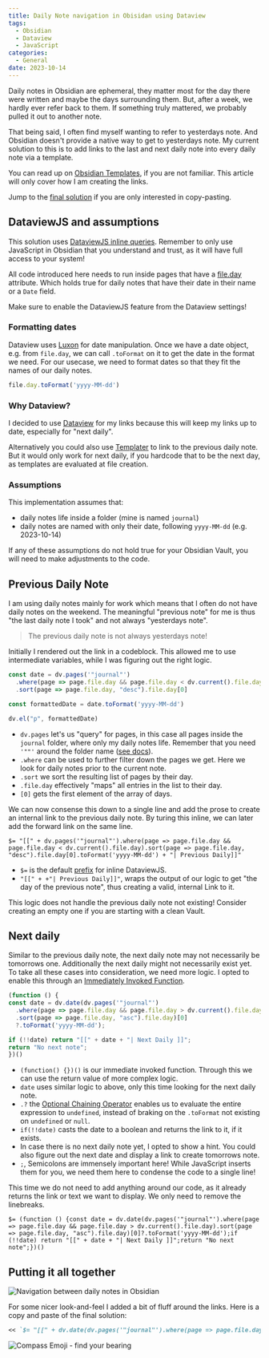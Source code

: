 ```yaml
---
title: Daily Note navigation in Obisidan using Dataview
tags:
  - Obsidian
  - Dataview
  - JavaScript
categories:
  - General
date: 2023-10-14
---
```


Daily notes in Obsidian are ephemeral, they matter most for the day there were written and maybe the days surrounding them. But, after a week, we hardly ever refer back to them. If something truly mattered, we probably pulled it out to another note.

That being said, I often find myself wanting to refer to yesterdays note. And Obsidian doesn't provide a native way to get to yesterdays note. My current solution to this is to add links to the last and next daily note into every daily note via a template.

You can read up on [Obsidian Templates](https://help.obsidian.md/Plugins/Templates), if you are not familiar. This article will only cover how I am creating the links.

Jump to the [final solution](#final-solution) if you are only interested in copy-pasting.

## DataviewJS and assumptions

This solution uses [DataviewJS inline queries](https://blacksmithgu.github.io/obsidian-dataview/queries/dql-js-inline/#inline-dataview-js). Remember to only use JavaScript in Obsidian that you understand and trust, as it will have full access to your system!

All code introduced here needs to run inside pages that have a [file.day](https://blacksmithgu.github.io/obsidian-dataview/annotation/metadata-pages/) attribute. Which holds true for daily notes that have their date in their name or a `Date` field.

Make sure to enable the DataviewJS feature from the Dataview settings!

### Formatting dates

Dataview uses [Luxon](https://moment.github.io/luxon/#/) for date manipulation. Once we have a date object, e.g. from `file.day`, we can call `.toFormat` on it to get the date in the format we need. For our usecase, we need to format dates so that they fit the names of our daily notes.

```JavaScript
file.day.toFormat('yyyy-MM-dd')
```

### Why Dataview?

I decided to use [Dataview](https://blacksmithgu.github.io/obsidian-dataview/) for my links because this will keep my links up to date, especially for "next daily".

Alternatively you could also use [Templater](https://github.com/SilentVoid13/Templater) to link to the previous daily note. But it would only work for next daily, if you hardcode that to be the next day, as templates are evaluated at file creation.

### Assumptions

This implementation assumes that:

- daily notes life inside a folder (mine is named `journal`)
- daily notes are named with only their date, following `yyyy-MM-dd` (e.g. 2023-10-14)

If any of these assumptions do not hold true for your Obsidian Vault, you will need to make adjustments to the code.

## Previous Daily Note

I am using daily notes mainly for work which means that I often do not have daily notes on the weekend. The meaningful "previous note" for me is thus "the last daily note I took" and not always "yesterdays note".

> The previous daily note is not always yesterdays note!

Initially I rendered out the link in a codeblock. This allowed me to use intermediate variables, while I was figuring out the right logic.

```JavaScript
const date = dv.pages('"journal"')
  .where(page => page.file.day && page.file.day < dv.current().file.day)
  .sort(page => page.file.day, "desc").file.day[0]

const formattedDate = date.toFormat('yyyy-MM-dd')

dv.el("p", formattedDate)
```

- `dv.pages` let's us "query" for pages, in this case all pages inside the `journal` folder, where only my daily notes life. Remember that you need `'""'` around the folder name ([see docs](https://blacksmithgu.github.io/obsidian-dataview/api/code-reference/#dvpagessource)).
- `.where` can be used to further filter down the pages we get. Here we look for daily notes prior to the current note.
- `.sort` we sort the resulting list of pages by their day.
- `.file.day` effectively "maps" all entries in the list to their day.
- `[0]` gets the first element of the array of days.

We can now consense this down to a single line and add the prose to create an internal link to the previous daily note. By turing this inline, we can later add the forward link on the same line.

```
$= "[[" + dv.pages('"journal"').where(page => page.file.day && page.file.day < dv.current().file.day).sort(page => page.file.day, "desc").file.day[0].toFormat('yyyy-MM-dd') + "| Previous Daily]]"
```

- `$=` is the default [prefix](https://blacksmithgu.github.io/obsidian-dataview/queries/dql-js-inline/#inline-dataview-js) for inline DataviewJS.
- `"[[" + +"| Previous Daily]]"`, wraps the output of our logic to get "the day of the previous note", thus creating a valid, internal Link to it.

This logic does not handle the previous daily note not existing! Consider creating an empty one if you are starting with a clean Vault.

## Next daily

Similar to the previous daily note, the next daily note may not necessarily be tomorrows one. Additionally the next daily might not necessarily exist yet. To take all these cases into consideration, we need more logic. I opted to enable this through an [Immediately Invoked Function](https://developer.mozilla.org/en-US/docs/Glossary/IIFE?retiredLocale=de).

```JavaScript
(function () {
const date = dv.date(dv.pages('"journal"')
  .where(page => page.file.day && page.file.day > dv.current().file.day)
  .sort(page => page.file.day, "asc").file.day)[0]
  ?.toFormat('yyyy-MM-dd');

if (!!date) return "[[" + date + "| Next Daily ]]";
return "No next note";
})()
```

- `(function() {})()` is our immediate invoked function. Through this we can use the return value of more complex logic.
- `date` uses similar logic to above, only this time looking for the next daily note.
- `.?` the [Optional Chaining Operator](https://developer.mozilla.org/en-US/docs/Web/JavaScript/Reference/Operators/Optional_chaining) enables us to evaluate the entire expression to `undefined`, instead of braking on the `.toFormat` not existing on `undefined` or `null`.
- `if(!!date)` casts the date to a boolean and returns the link to it, if it exists.
- In case there is no next daily note yet, I opted to show a hint. You could also figure out the next date and display a link to create tomorrows note.
- `;`, Semicolons are immensely important here! While JavaScript inserts them for you, we need them here to condense the code to a single line!

This time we do not need to add anything around our code, as it already returns the link or text we want to display. We only need to remove the linebreaks.

```
$= (function () {const date = dv.date(dv.pages('"journal"').where(page => page.file.day && page.file.day > dv.current().file.day).sort(page => page.file.day, "asc").file.day)[0]?.toFormat('yyyy-MM-dd');if (!!date) return "[[" + date + "| Next Daily ]]";return "No next note";})()
```

<a name="final-solution"></a>
## Putting it all together

![Navigation between daily notes in Obsidian](/images/general/obsidian-daily-navigation.png)

For some nicer look-and-feel I added a bit of fluff around the links. Here is a copy and paste of the final solution:

```markdown
<< `$= "[[" + dv.date(dv.pages('"journal"').where(page => page.file.day && page.file.day < dv.current().file.day).sort(page => page.file.day, "desc").file.day)[0].toFormat('yyyy-MM-dd') + "| Previous Daily]]"` | `$= (function () {const date = dv.date(dv.pages('"journal"').where(page => page.file.day && page.file.day > dv.current().file.day).sort(page => page.file.day, "asc").file.day)[0]?.toFormat('yyyy-MM-dd');if (!!date) return "[[" + date + "| Next Daily ]]";return "No next note";})()` >>
```

![Compass Emoji - find your bearing](/images/emojis/compass.png)
